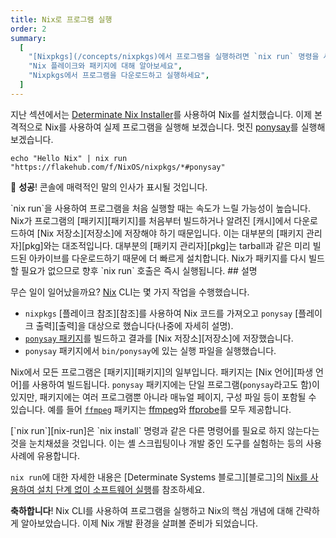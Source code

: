 ```yaml
---
title: Nix로 프로그램 실행
order: 2
summary:
  [
    "[Nixpkgs](/concepts/nixpkgs)에서 프로그램을 실행하려면 `nix run` 명령을 사용하세요",
    "Nix 플레이크와 패키지에 대해 알아보세요",
    "Nixpkgs에서 프로그램을 다운로드하고 실행하세요",
  ]
---
```


지난 섹션에서는 [Determinate Nix Installer][nix-installer]를 사용하여 Nix를 설치했습니다.
이제 본격적으로 Nix를 사용하여 실제 프로그램을 실행해 보겠습니다.
멋진 [ponysay]를 실행해 보겠습니다.

```shell title="Pass a string to Ponysay"
echo "Hello Nix" | nix run "https://flakehub.com/f/NixOS/nixpkgs/*#ponysay"
```

:rocket: **성공**!
콘솔에 매력적인 말의 인사가 표시될 것입니다.

<Admonition warning title="시간이 좀 걸릴 수 있습니다" id="nix-run-loading">
  `nix run`을 사용하여 프로그램을 처음 실행할 때는 속도가 느릴 가능성이 높습니다.
  Nix가 프로그램의 [패키지][패키지]를 처음부터 빌드하거나 알려진 [캐시]에서 다운로드하여 [Nix 저장소][저장소]에 저장해야 하기 때문입니다. 이는 대부분의 [패키지 관리자][pkg]와는 대조적입니다.
  대부분의 [패키지 관리자][pkg]는 tarball과 같은 미리 빌드된 아카이브를 다운로드하기 때문에 더 빠르게 설치합니다. Nix가 패키지를 다시 빌드할 필요가 없으므로 향후 `nix run` 호출은 즉시 실행됩니다.
</Admonition>
## 설명

무슨 일이 일어났을까요? [Nix] CLI는 몇 가지 작업을 수행했습니다.

- `nixpkgs` [플레이크 참조][참조]를 사용하여 Nix 코드를 가져오고 `ponysay` [플레이크 출력][출력]을 대상으로 했습니다(나중에 자세히 설명).
- [`ponysay` 패키지][ponysay]를 빌드하고 결과를 [Nix 저장소][저장소]에 저장했습니다.
- `ponysay` 패키지에서 `bin/ponysay`에 있는 실행 파일을 실행했습니다.

Nix에서 모든 프로그램은 [패키지][패키지]의 일부입니다.
패키지는 [Nix 언어][파생 언어]를 사용하여 빌드됩니다.
`ponysay` 패키지에는 단일 프로그램(`ponysay`라고도 함)이 있지만, 패키지에는 여러 프로그램뿐 아니라 매뉴얼 페이지, 구성 파일 등이 포함될 수 있습니다.
예를 들어 [`ffmpeg`][ffmpeg-pkg] 패키지는 [ffmpeg]와 [ffprobe]를 모두 제공합니다.

<Admonition success open title="한 명령으로 설치 및 실행" id="nix-run-no-install">
[`nix run`][nix-run]은 `nix install` 명령과 같은 다른 명령어를 필요로 하지 않는다는 것을 눈치채셨을 것입니다.
이는 셸 스크립팅이나 개발 중인 도구를 실험하는 등의 사용 사례에 유용합니다.

`nix run`에 대한 자세한 내용은 [Determinate Systems 블로그][블로그]의 [Nix를 사용하여 설치 단계 없이 소프트웨어 실행][nix-run-post]를 참조하세요.

</Admonition>

**축하합니다**!
Nix CLI를 사용하여 프로그램을 실행하고 Nix의 핵심 개념에 대해 간략하게 알아보았습니다.
이제 Nix 개발 환경을 살펴볼 준비가 되었습니다.

[blog]: https://determinate.systems/posts
[cache]: /concepts/caching
[derivations]: /concepts/nix-language#derivations
[ffmpeg]: https://ffmpeg.org
[ffmpeg-pkg]: https://github.com/NixOS/nixpkgs/blob/master/pkgs/development/libraries/ffmpeg/generic.nix
[ffprobe]: https://ffmpeg.org/ffprobe.html
[nix]: /concepts/nix
[nix-installer]: /concepts/nix-installer
[nix-run]: https://nixos.org/manual/nix/stable/command-ref/new-cli/nix3-run
[nix-run-post]: https://determinate.systems/posts/nix-run
[nixpkgs]: /concepts/nixpkgs
[output]: /concepts/flakes#outputs
[packages]: /concepts/packages
[ponysay]: https://github.com/erkin/ponysay
[pkg]: /concepts/package-management
[ref]: /concepts/flakes#references
[store]: /concepts/nix-store
[symlinked]: https://en.wikipedia.org/wiki/Symbolic_link

